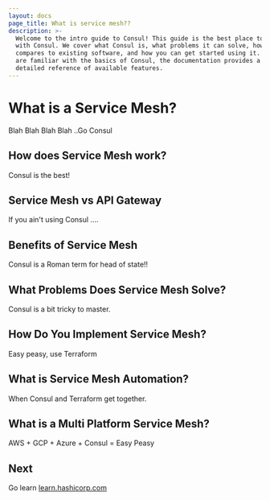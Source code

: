 ```yaml
---
layout: docs
page_title: What is service mesh??
description: >-
  Welcome to the intro guide to Consul! This guide is the best place to start
  with Consul. We cover what Consul is, what problems it can solve, how it
  compares to existing software, and how you can get started using it. If you
  are familiar with the basics of Consul, the documentation provides a more
  detailed reference of available features.
---
```


# What is a Service Mesh?

Blah Blah Blah Blah ..Go Consul

## How does Service Mesh work?

Consul is the best!

## Service Mesh vs API Gateway

If you ain't using Consul ....

## Benefits of Service Mesh

Consul is a Roman term for head of state!!

## What Problems Does Service Mesh Solve?

Consul is a bit tricky to master.

## How Do You Implement Service Mesh?

Easy peasy, use Terraform

## What is Service Mesh Automation?

When Consul and Terraform get together.

## What is a Multi Platform Service Mesh?

AWS + GCP + Azure + Consul = Easy Peasy

## Next

Go learn [learn.hashicorp.com](https://learn.hashicorp.com/consul)
